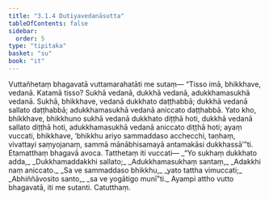 ```yaml
---
title: "3.1.4 Dutiyavedanāsutta"
tableOfContents: false
sidebar:
  order: 5
type: "tipitaka"
basket: "su"
book: "it"
---
```



<DynamicBreadcrumb />

<Division number="53" book="it" bookNo="18" page="227">

<Paragraph number="344" book="it">
Vuttañhetaṃ bhagavatā vuttamarahatāti me sutaṃ—
</Paragraph>

<Paragraph number="345" book="it">
“Tisso imā, bhikkhave, vedanā. Katamā tisso? Sukhā vedanā, dukkhā vedanā, adukkhamasukhā vedanā. Sukhā, bhikkhave, vedanā dukkhato daṭṭhabbā; dukkhā vedanā sallato daṭṭhabbā; adukkhamasukhā vedanā aniccato daṭṭhabbā. Yato kho, bhikkhave, bhikkhuno sukhā vedanā dukkhato diṭṭhā hoti, dukkhā vedanā sallato diṭṭhā hoti, adukkhamasukhā vedanā aniccato diṭṭhā hoti; ayaṃ vuccati, bhikkhave, ‘bhikkhu ariyo sammaddaso acchecchi, taṇhaṃ, vivattayi saṃyojanaṃ, sammā mānābhisamayā antamakāsi dukkhassā’”ti. Etamatthaṃ bhagavā avoca. Tatthetaṃ iti vuccati—
</Paragraph>

<Paragraph number="346" type="verses" book="it">
_“Yo sukhaṃ dukkhato adda,_  
_Dukkhamaddakkhi sallato;_  
_Adukkhamasukhaṃ santaṃ,_  
_Adakkhi naṃ aniccato._  

</Paragraph>

<Paragraph number="347" type="verses" book="it">
_Sa ve sammaddaso bhikkhu,_  
_yato tattha vimuccati;_  
_Abhiññāvosito santo,_  
_sa ve yogātigo munī”ti._  

</Paragraph>

<Paragraph number="348" book="it">
Ayampi attho vutto bhagavatā, iti me sutanti.

</Paragraph>
</Division>

<Paragraph number="349" type="center" book="it">
Catutthaṃ.
</Paragraph>